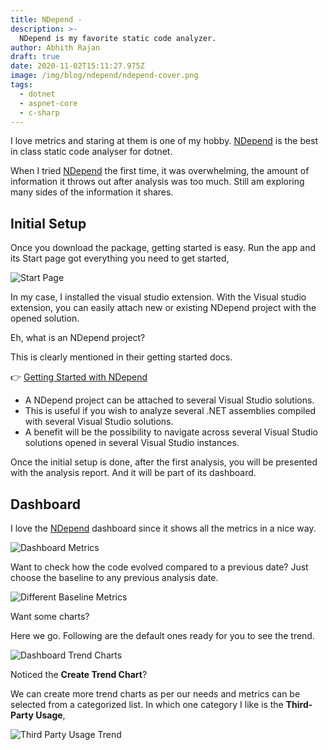 ```yaml
---
title: NDepend -
description: >-
  NDepend is my favorite static code analyzer.
author: Abhith Rajan
draft: true
date: 2020-11-02T15:11:27.975Z
image: /img/blog/ndepend/ndepend-cover.png
tags:
  - dotnet
  - aspnet-core
  - c-sharp
---
```


I love metrics and staring at them is one of my hobby. [NDepend][1] is the best in class static code analyser for dotnet.

When I tried [NDepend][1] the first time, it was overwhelming, the amount of information it throws out after analysis was too much. Still am exploring many sides of the information it shares.

## Initial Setup

Once you download the package, getting started is easy. Run the app and its Start page got everything you need to get started,

![Start Page](../../static/img/blog/ndepend/startpage_censored.jpg)

In my case, I installed the visual studio extension. With the Visual studio extension, you can easily attach new or existing NDepend project with the opened solution.

Eh, what is an NDepend project?

This is clearly mentioned in their getting started docs.

:point_right: [Getting Started with NDepend](https://www.ndepend.com/docs/getting-started-with-ndepend)

- A NDepend project can be attached to several Visual Studio solutions.
- This is useful if you wish to analyze several .NET assemblies compiled with several Visual Studio solutions.
- A benefit will be the possibility to navigate across several Visual Studio solutions opened in several Visual Studio instances.

Once the initial setup is done, after the first analysis, you will be presented with the analysis report. And it will be part of its dashboard.

## Dashboard

I love the [NDepend][1] dashboard since it shows all the metrics in a nice way.

![Dashboard Metrics](../../static/img/blog/ndepend/dashboard-1_censored.jpg)

Want to check how the code evolved compared to a previous date?
Just choose the baseline to any previous analysis date.

![Different Baseline Metrics](../../static/img/blog/ndepend/dashboard-diff-baseline_censored.jpg)

Want some charts?

Here we go. Following are the default ones ready for you to see the trend.

![Dashboard Trend Charts](../../static/img/blog/ndepend/dashboard-2.jpg)

Noticed the **Create Trend Chart**?

We can create more trend charts as per our needs and metrics can be selected from a categorized list. In which one category I like is the **Third-Party Usage**,

![Third Party Usage Trend](../../static/img/blog/ndepend/Third-Party-Trend.jpg)

[1]: https://www.ndepend.com/
